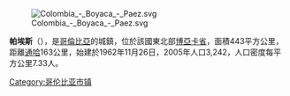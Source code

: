 [[Image:Colombia_-_Boyaca_-_Paez.svg|right]]

'''帕埃斯'''（{{lang-es|Páez}}），是[[哥倫比亞|哥倫比亞]]的城鎮，位於該國東北部[[博亞卡省|博亞卡省]]，面積443平方公里，距離[[通哈|通哈]]163公里，始建於1962年11月26日，2005年人口3,242，人口密度每平方公里7.33人。

{{coord|5.10444|N|73.0556|W|source:kolossus-itwiki|display=title}}

{{Colombia-geo-stub}}
[[Category:哥伦比亚市镇|Category:哥伦比亚市镇]]